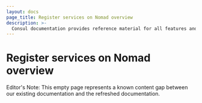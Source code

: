 ```yaml
---
layout: docs
page_title: Register services on Nomad overview
description: >-
  Consul documentation provides reference material for all features and options available in Consul.
---
```


# Register services on Nomad overview

Editor's Note: This empty page represents a known content gap between our existing documentation and the refreshed documentation.